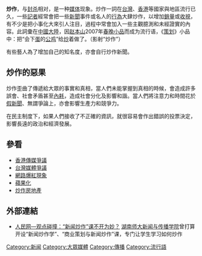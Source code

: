 '''炒作'''，与[[封杀|封杀]]相对，是一种[[媒体|媒体]]现象。炒作一詞在[[台灣|台灣]]、[[香港|香港]]等國家與地區流行已久，一些[[記者|記者]]經常會把一些[[新聞|新聞]]事件或名人的[[行為|行為]]大肆炒作，以增加[[銷量|銷量]]或[[收視|收視]]，有不少是把小事化大來引人注目，過程中常會加入一些主觀臆測和未經證實的內容。此詞彙在[[中國大陸|中國大陸]]，因[[赵本山|赵本山]]2007年[[春晚|春晚]][[小品|小品]]而成为流行语，《[[策划|策划]]》小品中：把“会下[[蛋|蛋]]的[[公鸡|公鸡]]”给[[炒|炒]]着做了。（影射“炒作”）

有些藝人為了增加自己的知名度，亦會自行炒作新聞。

==炒作的惡果==
{{无来源章节}}
炒作歪曲了傳遞給大眾的事實和真相，當人們未能掌握到真相的時候，會造成許多誤會、社會矛盾甚至[[內耗|內耗]]，造成社會分化及影響和諧。當人們將注意力和時間花於[[假新聞|假新聞]]、無謂爭論上，亦會影響生產力和競爭力。

在民主制度下，如果人們接收了不正確的資訊，就很容易會作出錯誤的投票決定，影響長遠的政治和經濟發展。

==參看==
* [[香港傳媒爭議|香港傳媒爭議]]
* [[台灣媒體爭議|台灣媒體爭議]]
* [[網路爆紅現象|網路爆紅現象]]
* [[蘋果化|蘋果化]]
* [[炒作房地產|炒作房地產]]

==外部連結==
* [http://www.people.com.cn/GB/guandian/1034/2278626.html 人民网—观点碰撞：“新闻炒作”课不开为妙？] {{Wayback|url=http://www.people.com.cn/GB/guandian/1034/2278626.html |date=20160304081348 }}[[湖南师范大学|湖南师大新闻与传播学院]]曾打算开设“新闻炒作学”、“商业策划与新闻炒作”课，专门让学生学习如何炒作

[[Category:新闻|Category:新闻]]
[[Category:大眾媒體|Category:大眾媒體]]
[[Category:傳播|Category:傳播]]
[[Category:流行語|Category:流行語]]